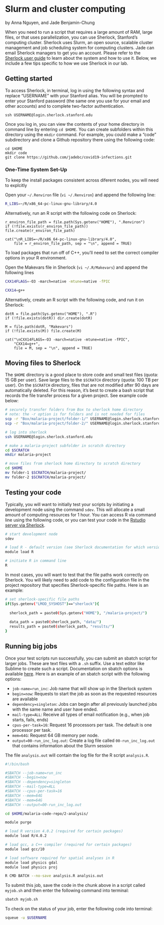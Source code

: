 # Slurm and cluster computing {#slurm}

by Anna Nguyen, and Jade Benjamin-Chung

When you need to run a script that requires a large amount of RAM, large files, or that uses parallelization, you can use Sherlock, Stanford's computing cluster. Sherlock uses Slurm, an open source, scalable cluster management and job scheduling system for computing clusters. Jade can email Sherlock managers to get you an account. Please refer to the [Sherlock user guide](https://www.sherlock.stanford.edu/docs/overview/introduction/) to learn about the system and how to use it. Below, we include a few tips specific to how we use Sherlock in our lab. 


## Getting started

To access Sherlock, in terminal, log in using the following syntax and replace "USERNAME" with your Stanford alias. You will be prompted to enter your Stanford password (the same one you use for your email and other accounts) and to complete two-factor authentication. 

```code1
ssh USERNAME@login.sherlock.stanford.edu
```

Once you log in, you can view the contents of your home directory in command line by entering `cd $HOME`. You can create subfolders within this directory using the `mkdir` command. For example, you could make a  "code" subdirectory and clone a Github repository there using the following code: 

```code2
cd $HOME
mkdir code
git clone https://github.com/jadebc/covid19-infections.git
```

### One-Time System Set-Up

To keep the install packages consistent across diferent nodes, you will need to explcitly 

Open your `~/.Renviron` file (`vi ~/.Renviron`) and append the following line:

```bash
R_LIBS=~/R/x86_64-pc-linux-gnu-library/4.0
```

Alternatively, run an R script with the following code on Sherlock:

```code3
r_environ_file_path = file.path(Sys.getenv("HOME"), ".Renviron")
if (!file.exists(r_environ_file_path)) file.create(r_environ_file_path)

cat("\nR_LIBS=~/R/x86_64-pc-linux-gnu-library/4.0",
    file = r_environ_file_path, sep = "\n", append = TRUE)
```

To load packages that run off of C++, you'll need to set the correct compiler options in your R environment. 

Open the Makevars file in Sherlock (`vi ~/.R/Makevars`) and append the following lines

```bash
CXX14FLAGS=-O3 -march=native -mtune=native -fPIC

CXX14=g++
```

Alternatively, create an R script with the following code, and run it on Sherlock: 

```code4
dotR = file.path(Sys.getenv("HOME"), ".R")
if (!file.exists(dotR)) dir.create(dotR)

M = file.path(dotR, "Makevars")
if (!file.exists(M)) file.create(M)

cat("\nCXX14FLAGS=-O3 -march=native -mtune=native -fPIC",
    "CXX14=g++",
    file = M, sep = "\n", append = TRUE)
```


## Moving files to Sherlock
The `$HOME` directory is a good place to store code and small test files (quota: 15 GB per user). Save large files to the `$SCRATCH` directory (quota: 100 TB per user). On the `$SCRATCH` directory, files that are not modified after 90 days are automatically deleted. For this reason, it's best to create a bash script that records the file transfer process for a given project. See example code below: 

```bash
# securely transfer folders from Box to sherlock home directory
# note: the -r option is for folders and is not needed for files
scp -r "Box/malaria-project/folder-1/" USERNAME@login.sherlock.stanford.edu:
scp -r "Box/malaria-project/folder-2/" USERNAME@login.sherlock.stanford.edu:

# log into sherlock
ssh USERNAME@login.sherlock.stanford.edu

# make a malaria-project subfolder in scratch directory
cd $SCRATCH
mkdir malaria-project

# move files from sherlock home directory to scratch directory
cd $HOME
mv folder-1 $SCRATCH/malaria-project/
mv folder-2 $SCRATCH/malaria-project/
```

## Testing your code
Typically, you will want to initially test your scripts by initiating a development node using the command `sdev`. This will allocate a small amount of computing resources for 1 hour. You can access R via command line using the following code, or you can test your code in the [Rstudio server via Sherlock](https://www.sherlock.stanford.edu/docs/user-guide/ondemand/#rstudio).

```bash
# start development node
sdev

# load R - default version (see Sherlock documentation for which version)
module load R

# initiate R in command line
R
```

In most cases, you will want to test that the file paths work correctly on Sherlock. You will likely need to add code to the configuration file in the project repository that specifies Sherlock-specific file paths. Here is an example: 

```bash
# set sherlock-specific file paths
if(Sys.getenv("LMOD_SYSHOST")=="sherlock"){
  
  sherlock_path = paste0(Sys.getenv("HOME"), "/malaria-project/")
  
  data_path = paste0(sherlock_path, "data/")
  results_path = paste0(sherlock_path, "results/")
}
```

## Running big jobs

Once your test scripts run successfully, you can submit an sbatch script for larger jobs. These are text files with a `.sh` suffix. Use a text editor like Sublime to create such a script. Documentation on sbatch options is available [here](https://slurm.schedmd.com/sbatch.html). Here is an example of an sbatch script with the following options: 

- `job-name=run_inc`: Job name that will show up in the Sherlock system
- `begin=now`: Requests to start the job as soon as the requested resources are available
- `dependency=singleton`: Jobs can begin after all previously launched jobs with the same name and user have ended. 
- `mail-type=ALL`: Receive all types of email notification (e.g., when job starts, fails, ends)
- `cpus-per-task=16`: Request 16 processors per task. The default is one processor per task.
- `mem=64G`: Request 64 GB memory per node. 
- `output=00-run_inc_log.out`: Create a log file called `00-run_inc_log.out` that contains information about the Slurm session

The file `analysis.out` will contain the log file for the R script `analysis.R`. 

```bash
#!/bin/bash

#SBATCH --job-name=run_inc
#SBATCH --begin=now
#SBATCH --dependency=singleton
#SBATCH --mail-type=ALL
#SBATCH --cpus-per-task=16
#SBATCH --mem=64G
#SBATCH --mem=64G
#SBATCH --output=00-run_inc_log.out

cd $HOME/malaria-code-repo/2-analysis/

module purge 

# load R version 4.0.2 (required for certain packages)
module load R/4.0.2

# load gcc, a C++ compiler (required for certain packages)
module load gcc/10

# load software required for spatial analyses in R
module load physics gdal
module load physics proj

R CMD BATCH --no-save analysis.R analysis.out
```

To submit this job, save the code in the chunk above in a script called `myjob.sh` and then enter the following command into terminal: 

```bash
sbatch myjob.sh 
```

To check on the status of your job, enter the following code into terminal: 

```bash
squeue -u $USERNAME
```
